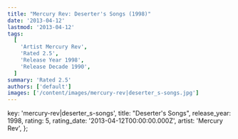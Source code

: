 ```yaml
---
title: "Mercury Rev: Deserter's Songs (1998)"
date: '2013-04-12'
lastmod: '2013-04-12'
tags:
  [
    'Artist Mercury Rev',
    'Rated 2.5',
    'Release Year 1998',
    'Release Decade 1990',
  ]
summary: 'Rated 2.5'
authors: ['default']
images: ['/content/images/mercury-rev|deserter_s-songs.jpg']
---
```


  key: 'mercury-rev|deserter_s-songs',
  title: "Deserter's Songs",
  release_year: 1998,
  rating: 5,
  rating_date: '2013-04-12T00:00:00.000Z',
  artist: 'Mercury Rev',
};

<MusicRating data={data} />
